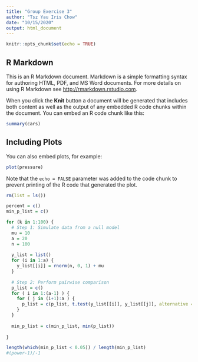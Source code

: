 ---
title: "Group Exercise 3"
author: "Tsz Yau Iris Chow"
date: "10/15/2020"
output: html_document
---

```{r setup, include=FALSE}
knitr::opts_chunk$set(echo = TRUE)
```

## R Markdown

This is an R Markdown document. Markdown is a simple formatting syntax for authoring HTML, PDF, and MS Word documents. For more details on using R Markdown see <http://rmarkdown.rstudio.com>.

When you click the **Knit** button a document will be generated that includes both content as well as the output of any embedded R code chunks within the document. You can embed an R code chunk like this:

```{r cars}
summary(cars)
```

## Including Plots

You can also embed plots, for example:

```{r pressure, echo=FALSE}
plot(pressure)
```

Note that the `echo = FALSE` parameter was added to the code chunk to prevent printing of the R code that generated the plot.
```{r}
rm(list = ls())

percent = c()
min_p_list = c()

for (k in 1:100) {
  # Step 1: Simulate data from a null model
  mu = 10
  a = 20
  n = 100
  
  y_list = list()
  for (i in 1:a) {
    y_list[[i]] = rnorm(n, 0, 1) + mu
  }
  
  # Step 2: Perform pairwise comparison
  p_list = c()
  for ( i in 1:(a-1) ) {
    for ( j in (i+1):a ) {
      p_list = c(p_list, t.test(y_list[[i]], y_list[[j]], alternative = "two.sided", mu = 0, var.equal = T)$p.value)
    }
  }
  
  min_p_list = c(min_p_list, min(p_list))
  
}

length(which(min_p_list < 0.05)) / length(min_p_list)
#(power-1)/-1
```

